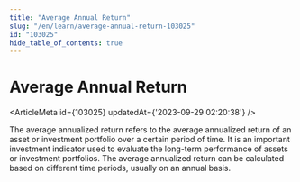 ```yaml
---
title: "Average Annual Return"
slug: "/en/learn/average-annual-return-103025"
id: "103025"
hide_table_of_contents: true
---
```



# Average Annual Return

<ArticleMeta id={103025} updatedAt={'2023-09-29 02:20:38'} />
<div className='border-solid border-b border-t-0 my-4 border-[var(--ifm-color-gray-300)]' />

The average annualized return refers to the average annualized return of an asset or investment portfolio over a certain period of time. It is an important investment indicator used to evaluate the long-term performance of assets or investment portfolios. The average annualized return can be calculated based on different time periods, usually on an annual basis.
